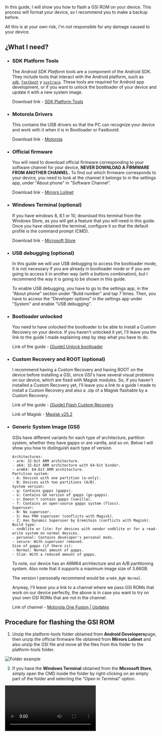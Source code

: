 
<Head
	title="[Guide] Flash ROM GSI"
	description="Guide to flash a GSI ROM on the Motorola One Fusion | Astro"
	ogUrl="https://syoker.github.io/blog/motorolaonefusion/guide-flash-rom-gsi"
	ogTitle="[Guide] Flash ROM GSI"
	ogDescription="Guide to flash a GSI ROM on the Motorola One Fusion | Astro"
	ogImage="https://raw.githubusercontent.com/Syoker/syoker.github.io/main/public/img/banner-flashromgsi.png"
/>

In this guide, I will show you how to flash a GSI ROM on your device. This process will format your device, so I recommend you to make a backup before.

All this is at your own risk, I'm not responsible for any damage caused to your device.

## **¿What I need?**

- ### **SDK Platform Tools**
    
    The _Android SDK Platform tools_ are a component of the Android SDK. They include tools that interact with the Android platform, such as <code><a href="https://developer.android.com/studio/command-line/adb">adb</a></code>, <code><a href="https://android.googlesource.com/platform/system/core/+/master/fastboot/#fastboot">fastboot</a></code> y <code><a href="https://developer.android.com/topic/performance/tracing/command-line">systrace</a></code>. These tools are required for Android app development, or if you want to unlock the bootloader of your device and update it with a new system image.

  	Download link - [SDK Platform Tools](https://developer.android.com/studio/releases/platform-tools)
    
- ### **Motorola Drivers**
    
    This contains the USB drivers so that the PC can recognize your device and work with it when it is in Bootloader or Fastbootd.
    
    Download link - [Motorola](https://motorola-global-es-latam.custhelp.com/app/answers/detail/a_id/89882)
    
- ### **Official firmware**
    
    You will need to download official firmware corresponding to your software channel for your device, **NEVER DOWNLOAD A FIRMWARE FROM ANOTHER CHANNEL.** To find out which firmware corresponds to your device, you need to look at the channel it belongs to in the settings app, under "About phone" in "Software Channel".
    
    Download link - [Mirrors Lolinet](https://mirrors.lolinet.com/firmware/moto/astro/official/)
    
- ### **Windows Terminal (optional)**
    
    If you have windows 8, 8.1 or 10, download this terminal from the Windows Store, as you will get a feature that you will need in this guide. Once you have obtained the terminal, configure it so that the default profile is the command prompt (CMD).
    
    Download link - [Microsoft Store](https://www.microsoft.com/store/productId/9N0DX20HK701)
    
- ### **USB debugging (optional)**
    
    In this guide we will use USB debugging to access the bootloader mode, it is not necessary if you are already in bootloader mode or if you are going to access it in another way (with a buttons combination), but I recommend the way it is going to be shown in this guide.
    
    To enable USB debugging, you have to go to the settings app, in the "About phone" section under "Build number" and tap 7 times. Then, you have to access the "Developer options" in the settings app under "System" and enable "USB debugging".
    
- ### **Bootloader unlocked**
    
    You need to have unlocked the bootloader to be able to install a Custom Recovery on your device. If you haven't unlocked it yet, I'll leave you the link to the guide I made explaining step by step what you have to do.
    
    Link of the guide - [[Guide] Unlock bootloader](https://syoker.github.io/blog/motorolaonefusion/guide-unlock-bootloader/)
    
- ### **Custom Recovery and ROOT (optional)**
    
    I recommend having a Custom Recovery and having ROOT on the device before installing a GSI, since GSI's have several visual problems on our device, which are fixed with Magisk modules. So, if you haven't installed a Custom Recovery yet, I'll leave you a link to a guide I made to install a Custom Recovery and also a .zip of a Magisk flashable by a Custom Recovery.
    
    Link of the guide - [[Guide] Flash Custom Recovery](https://syoker.github.io/blog/motorolaonefusion/guide-flash-custom-recovery/)
    
    Link of Magisk - [Magisk v25.2](/files/Magisk-v25.2.zip)
    
- ### **Generic System Image (GSI)**
    
    GSIs have different variants for each type of architecture, partition system, whether they have gapps or are vanilla, and so on. Below I will show you how to distinguish each type of version.

	```
	Architectures:
	- arm: 32-bit ARM architecture.
	- a64: 32-bit ARM architecture with 64-bit binder.
	- arm64: 64-bit ARM architecture.
	Partition system:
	- A: Devices with one partition (a-only).
	- B: Devices with two partitions (A/B).
	System version:
	- g: Contains gapps (gapps).
	- o: Contains GO version of gapps (go-gapps).
	- v: Doesn't contain gapps (vanilla).
	- f: Contains an open-source gapps system (floss).
	Superuser:
	- N: No superuser.
	- S: Has PHH superuser (conflicts with Magisk).
	- Z: Has Dynamic Superuser by Eremitein (conflicts with Magisk).
	Build type:
	- vndklite or lite: For devices with vendor vndklite or for a read-write system on normal devices.
	- personal: Contains developer's personal mods.
	- secure: With superuser removed.
	Size of gapps (if there is):
	- Normal: Normal amount of gapps.
	- Slim: With a reduced amount of gapps.
	```

    To note, our device has an ARM64 architecture and an A/B partitioning system. Also note that it supports a maximum image size of 3.66GB.
    
    The version I personally recommend would be `arm64_BgN Normal`.
    
    Anyway, I'll leave you a link to a channel where we pass GSI ROMs that work on our device perfectly, the above is in case you want to try on your own GSI ROMs that are not in the channel.
    
    Link of channel - [Motorola One Fusion | Updates](https://t.me/OneFusionUpdates/3)
    

## **Procedure for flashing the GSI ROM**

1. Unzip the platform-tools folder obtained from **Android Developers**page, then unzip the official firmware file obtained from **Mirrors Lolinet** and also unzip the GSI file and move all the files from this folder to the platform-tools folder.
    

![Folder example](/img/guide-examplefolder.png)

2. If you have the **Windows Terminal** obtained from the **Microsoft Store**, simply open the CMD inside the folder by right-clicking on an empty part of the folder and selecting the "Open in Terminal" option.

<Video src="/video/opencommandprompt.mp4" />    

If you don't have the **Windows Terminal**, inside the folder in an empty space, shift+right-click and select the option "Open PowerShell window here", type `cmd` inside the window and press enter.

<Video src="/video/openwindowspowershell.mp4" />

3. Connect the device to the PC, type in the CMD `adb devices` (the phone has to be on for this command to work, in case it is already in bootloader, type `fastboot devices`) and press enter. If the console doesn't return
    
    ```bash
    List of devices   attached
    ZE222BZWFF        device
    ```
    
    then make sure you have your device properly connected, or have enabled USB debugging.
    
4. Now reboot to the bootloader (if you aren't in it) with `adb reboot bootloader` or with the key combination "volume - and power" (you have to hold down these buttons until the bootloader screen appears).
    
    Either way, this will access the bootloader, which has a screen with text and the Android robot lying down with an open lid.
    
5. Once in fastbootd, we will set the active partition of the device in the A with:
    
	```bash
	fastboot --set-active=a
	```
    
6. We will then proceed to disable the [AVB](https://source.android.com/security/verifiedboot/avb) with the command:
    
	```bash
	fastboot --disable-verification flash vbmeta vbmeta.img
	```
    
7. Once verified boot is disabled, we will delete the current system and then install the one we want with the following command:
    
	```bash
	fastboot erase system
	```
    
8. Now we will flash a [special product](/files/product_gsi.img) (paste the downloaded file inside the platform-tools folder and don't change the name) that will give us more space for the GSI with the following command:
    
	```bash
	fastboot flash product product_gsi.img
	```
    
9. Now it's time to flash the GSI ROM, we will use the following command:
    
	```bash
	fastboot flash system "system.img"
	```
    
    Where "system.img" is the name of the GSI ROM, without the quotes and with the ".img".
    
10. After installing the GSI ROM, we will expand the partition size to have more space for the modules we will install, this step is optional, but recommended (keep in mind that this command will cause bootloop if you have not previously rooted the phone). We will use the following command:
    
	```bash
	fastboot resize-logical-partition system_a 3800000000
	```
    
11. Now let's reboot to bootloader with `fastboot reboot bootloader` to format the device (if you skip this step, you may get a bootloop) with the following command:
    
	```bash
	fastboot -w
	```
    
  	If this command doesn't work, you can use this one:
    
		```bash
  	fastboot erase userdata
		```
    
12. Once the system is formatted, boot into it with `fastboot reboot` and you're done.
    

## **Solutions and tips**

- ### **IMEI backup**
    
    Always make a backup of your IMEI in case of a possible case of IMEI loss. All you have to do is, from OrangeFox or TWRP go to the backup section, select an external storage (SD card) and add a new backup, selecting the folders EFS, Modem and Persist.
    

![guide_imei-backup](/img/guide-imeibackup.png)
- ### **eMMC life**
    
    To see the life of your eMMC (the internal storage) just run the command I'm going to leave you from [Termux](https://f-droid.org/repo/com.termux_118.apk). You need to root your device.
    
		```bash
		su -c cat /sys/class/mmc_host/mmc0/mmc0:0001/life_time
		```
    
    Your eMMC is in danger if the answer to this command is 0x08 0x03 or more, the closer its number is to the above mentioned, the more worn out your eMMC is. The number of a new eMMC is 0x01 0x01.
    

![guide_emmc-life](/img/guide-emmclife.png)

- ### **Solution to the SMS problem**
    
    To solve the problem of SMS not arriving, simply go to "Settings/Phh Treble Settings/IMS features" and select the option "Install IMS APK for Qualcomm vendor", then wait for the apk to install (a warning banner will pop up) and reboot the device.
    

![guide_solution-to-sms-problem](/img/guide-solutionsmsproblem.png)

- ### **Device certification**
    
    If you have the Play Store certification issue (you will notice when you get a notification saying "This device is not certified") what you need to do is install the [Device ID](https://play.google.com/store/apps/details?id=com.evozi.deviceid) app, inside the app copy the GSF ID (Google Service Framework ID), with that ID, register it on Google [here](https://www.google.com/android/uncertified) (paste your ID in the only text entry place on the page and tap the "Register" button), then restart the phone and clear the Google Play Store data under "App Info/Storage and Cache/Free up storage space" and you're done (it takes a while to apply).
    

![guide_device-certification](/img/guide-devicecertification.png)

If you have any questions, please visit the Telegram group in Spanish (currently doesn't exist in English) of our device [Motorola One Fusion | Español™](https://t.me/MotorolaOneFusionES) (If you find any translation errors, let me know via this group or by md on [telegram](https://t.me/Syoker)).

